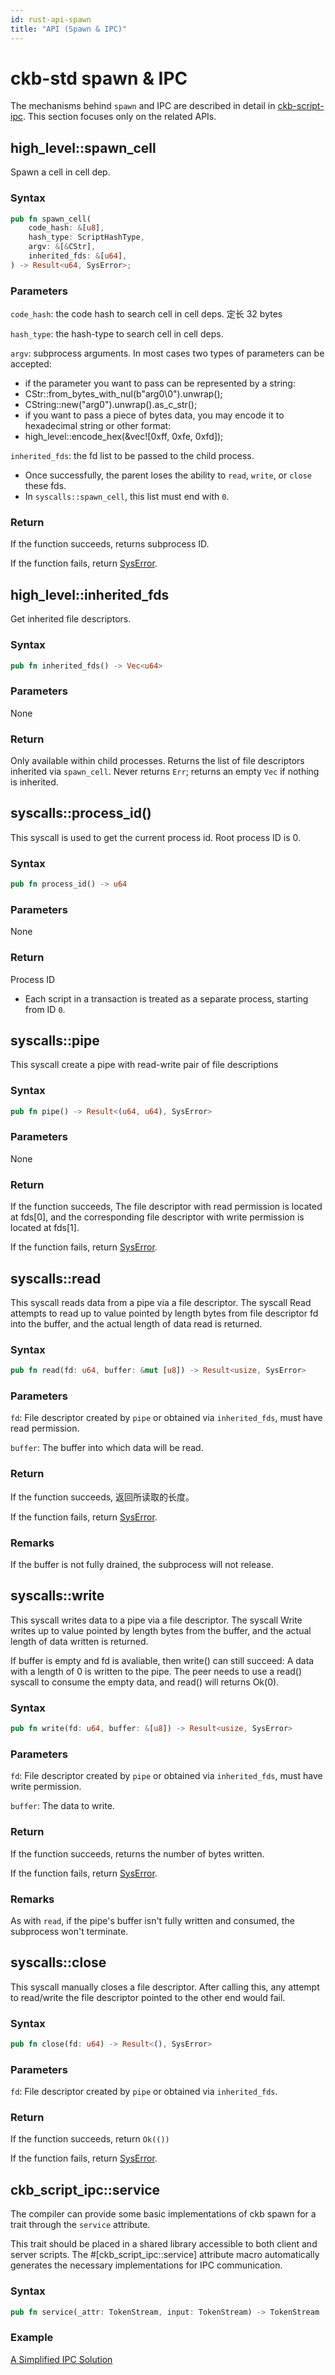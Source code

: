 ```yaml
---
id: rust-api-spawn
title: "API (Spawn & IPC)"
---
```



# ckb-std spawn & IPC

The mechanisms behind `spawn` and IPC are described in detail in [ckb-script-ipc](./ckb-script-ipc). This section focuses only on the related APIs.

## high_level::spawn_cell

Spawn a cell in cell dep.

### Syntax

```rust
pub fn spawn_cell(
    code_hash: &[u8],
    hash_type: ScriptHashType,
    argv: &[&CStr],
    inherited_fds: &[u64],
) -> Result<u64, SysError>;
```

### Parameters

`code_hash`: the code hash to search cell in cell deps. 定长 32 bytes

`hash_type`: the hash-type to search cell in cell deps.

`argv`: subprocess arguments. In most cases two types of parameters can be accepted:

- if the parameter you want to pass can be represented by a string:
- CStr::from_bytes_with_nul(b"arg0\0").unwrap();
- CString::new("arg0").unwrap().as_c_str();
- if you want to pass a piece of bytes data, you may encode it to hexadecimal string or other format:
- high_level::encode_hex(&vec![0xff, 0xfe, 0xfd]);

`inherited_fds`: the fd list to be passed to the child process.

- Once successfully, the parent loses the ability to `read`, `write`, or `close` these fds.
- In `syscalls::spawn_cell`, this list must end with `0`.

### Return

If the function succeeds, returns subprocess ID.

If the function fails, return [SysError](./rust-api-error).

## high_level::inherited_fds

Get inherited file descriptors.

### Syntax

```rust
pub fn inherited_fds() -> Vec<u64>
```

### Parameters

None

### Return

Only available within child processes. Returns the list of file descriptors inherited via `spawn_cell`.
Never returns `Err`; returns an empty `Vec` if nothing is inherited.

## syscalls::process_id()

This syscall is used to get the current process id. Root process ID is 0.

### Syntax

```rust
pub fn process_id() -> u64
```

### Parameters

None

### Return

Process ID

- Each script in a transaction is treated as a separate process, starting from ID `0`.

## syscalls::pipe

This syscall create a pipe with read-write pair of file descriptions

### Syntax

```rust
pub fn pipe() -> Result<(u64, u64), SysError>
```

### Parameters

None

### Return

If the function succeeds, The file descriptor with read permission is located at fds[0], and the corresponding file descriptor with write permission is located at fds[1].

If the function fails, return [SysError](./rust-api-error).

## syscalls::read

This syscall reads data from a pipe via a file descriptor. The syscall Read attempts to read up to value pointed by length bytes from file descriptor fd into the buffer, and the actual length of data read is returned.

### Syntax

```rust
pub fn read(fd: u64, buffer: &mut [u8]) -> Result<usize, SysError>
```

### Parameters

`fd`: File descriptor created by `pipe` or obtained via `inherited_fds`, must have read permission.

`buffer`: The buffer into which data will be read.

### Return

If the function succeeds, 返回所读取的长度。

If the function fails, return [SysError](./rust-api-error).

### Remarks

If the buffer is not fully drained, the subprocess will not release.

## syscalls::write

This syscall writes data to a pipe via a file descriptor. The syscall Write writes up to value pointed by length bytes from the buffer, and the actual length of data written is returned.

If buffer is empty and fd is avaliable, then write() can still succeed: A data with a length of 0 is written to the pipe. The peer needs to use a read() syscall to consume the empty data, and read() will returns Ok(0).

### Syntax

```rust
pub fn write(fd: u64, buffer: &[u8]) -> Result<usize, SysError>
```

### Parameters

`fd`: File descriptor created by `pipe` or obtained via `inherited_fds`, must have write permission.

`buffer`: The data to write.

### Return

If the function succeeds, returns the number of bytes written.

If the function fails, return [SysError](./rust-api-error).

### Remarks

As with `read`, if the pipe's buffer isn't fully written and consumed, the subprocess won't terminate.

## syscalls::close

This syscall manually closes a file descriptor. After calling this, any attempt to read/write the file descriptor pointed to the other end would fail.

### Syntax

```rust
pub fn close(fd: u64) -> Result<(), SysError>
```

### Parameters

`fd`: File descriptor created by `pipe` or obtained via `inherited_fds`.

### Return

If the function succeeds, return `Ok(())`

If the function fails, return [SysError](./rust-api-error).

## ckb_script_ipc::service

The compiler can provide some basic implementations of ckb spawn for a trait through the `service` attribute.

This trait should be placed in a shared library accessible to both client and server scripts. The #[ckb_script_ipc::service] attribute macro automatically generates the necessary implementations for IPC communication.

### Syntax

```rust
pub fn service(_attr: TokenStream, input: TokenStream) -> TokenStream
```

### Example

[A Simplified IPC Solution](/docs/script/ckb-script-ipc#introducing-ckb-script-ipc-a-simplified-ipc-solution)
